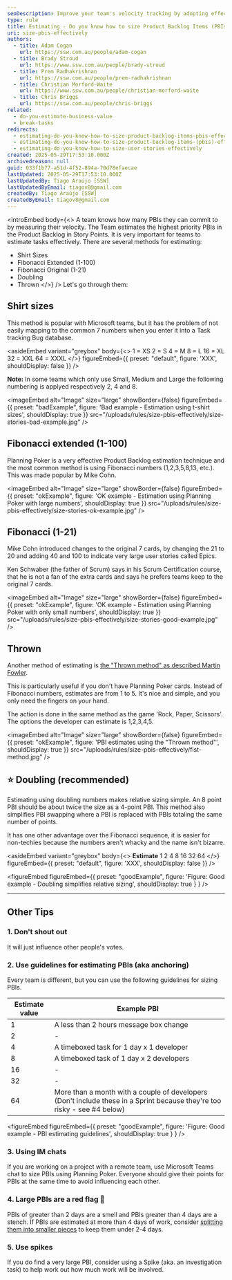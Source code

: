 ```yaml
---
seoDescription: Improve your team's velocity tracking by adopting effective PBI estimation techniques. Learn about various methods to size user stories appropriately.
type: rule
title: Estimating - Do you know how to size Product Backlog Items (PBIs) effectively?
uri: size-pbis-effectively
authors:
  - title: Adam Cogan
    url: https://ssw.com.au/people/adam-cogan
  - title: Brady Stroud
    url: https://www.ssw.com.au/people/brady-stroud
  - title: Prem Radhakrishnan
    url: https://ssw.com.au/people/prem-radhakrishnan
  - title: Christian Morford-Waite
    url: https://www.ssw.com.au/people/christian-morford-waite
  - title: Chris Briggs
    url: https://ssw.com.au/people/chris-briggs
related:
  - do-you-estimate-business-value
  - break-tasks
redirects:
  - estimating-do-you-know-how-to-size-product-backlog-items-pbis-effectively
  - estimating-do-you-know-how-to-size-product-backlog-items-(pbis)-effectively
  - estimating-do-you-know-how-to-size-user-stories-effectively
created: 2025-05-29T17:53:10.000Z
archivedreason: null
guid: 033f1b77-a51d-4f52-894a-70d78efaecae
lastUpdated: 2025-05-29T17:53:10.000Z
lastUpdatedBy: Tiago Araújo [SSW]
lastUpdatedByEmail: tiagov8@gmail.com
createdBy: Tiago Araújo [SSW]
createdByEmail: tiagov8@gmail.com
---
```


<introEmbed
  body={<>
A team knows how many PBIs they can commit to by measuring their velocity. The Team estimates the highest priority PBIs in the Product Backlog in Story Points. It is very important for teams to estimate tasks effectively. There are several methods for estimating:

* Shirt Sizes
* Fibonacci Extended (1-100)
* Fibonacci Original (1-21)
* Doubling
* Thrown
  </>}
/>
Let's go through them:

## Shirt sizes

This method is popular with Microsoft teams, but it has the problem of not easily mapping to the common 7 numbers when you enter it into a Task tracking Bug database.

<asideEmbed
  variant="greybox"
  body={<>
    1 = XS
2 = S
4 = M
8 = L
16 = XL
32 = XXL
64 = XXXL
  </>}
  figureEmbed={{
    preset: "default",
    figure: 'XXX',
    shouldDisplay: false
  }}
/>

**Note:** In some teams which only use Small, Medium and Large the following numbering is applyed respectively 2, 4 and 8.

<imageEmbed
  alt="Image"
  size="large"
  showBorder={false}
  figureEmbed={{
    preset: "badExample",
    figure: 'Bad example - Estimation using t-shirt sizes',
    shouldDisplay: true
  }}
  src="/uploads/rules/size-pbis-effectively/size-stories-bad-example.jpg"
/>

## Fibonacci extended (1-100)

Planning Poker is a very effective Product Backlog estimation technique and the most common method is using Fibonacci numbers (1,2,3,5,8,13, etc.). This was made popular by Mike Cohn.

<imageEmbed
  alt="Image"
  size="large"
  showBorder={false}
  figureEmbed={{
    preset: "okExample",
    figure: 'OK example - Estimation using Planning Poker with large numbers',
    shouldDisplay: true
  }}
  src="/uploads/rules/size-pbis-effectively/size-stories-ok-example.jpg"
/>

## Fibonacci (1-21)

Mike Cohn introduced changes to the original 7 cards, by changing the 21 to 20 and adding 40 and 100 to indicate very large user stories called Epics.

Ken Schwaber (the father of Scrum) says in his Scrum Certification course, that he is not a fan of the extra cards and says he prefers teams keep to the original 7 cards.

<imageEmbed
  alt="Image"
  size="large"
  showBorder={false}
  figureEmbed={{
    preset: "okExample",
    figure: 'OK example - Estimation using Planning Poker with only small numbers',
    shouldDisplay: true
  }}
  src="/uploads/rules/size-pbis-effectively/size-stories-good-example.jpg"
/>

## Thrown

Another method of estimating is [the "Thrown method" as described Martin Fowler](https://martinfowler.com/bliki/ThrownEstimate.html).

This is particularly useful if you don't have Planning Poker cards. Instead of Fibonacci numbers, estimates are from 1 to 5. It's nice and simple, and you only need the fingers on your hand.

The action is done in the same method as the game 'Rock, Paper, Scissors'. The options the developer can estimate is 1,2,3,4,5.

<imageEmbed
  alt="Image"
  size="large"
  showBorder={false}
  figureEmbed={{
    preset: "okExample",
    figure: 'PBI estimates using the "Thrown method"',
    shouldDisplay: true
  }}
  src="/uploads/rules/size-pbis-effectively/fist-method.jpg"
/>

## ⭐️ Doubling (recommended)

Estimating using doubling numbers makes relative sizing simple. An 8 point PBI should be about twice the size as a 4-point PBI. This method also simplifies PBI swapping where a PBI is replaced with PBIs totaling the same number of points.

It has one other advantage over the Fibonacci sequence, it is easier for non-techies because the numbers aren't whacky and the name isn't bizarre.

<asideEmbed
  variant="greybox"
  body={<>
    **Estimate**
1
2
4
8
16
32
64
  </>}
  figureEmbed={{
    preset: "default",
    figure: 'XXX',
    shouldDisplay: false
  }}
/>

<figureEmbed figureEmbed={{
  preset: "goodExample",
  figure: 'Figure: Good example - Doubling simplifies relative sizing',
  shouldDisplay: true
} } />


---

## Other Tips

### 1. Don't shout out

It will just influence other people's votes.

### 2. Use guidelines for estimating PBIs (aka anchoring)

Every team is different, but you can use the following guidelines for sizing PBIs.

| **Estimate value** | **Example PBI**                                                                                                          |
| ------------------ | ------------------------------------------------------------------------------------------------------------------------ |
| 1                  | A less than 2 hours message box change                                                                                   |
| 2                  | -                                                                                                                        |
| 4                  | A timeboxed task for 1 day x 1 developer                                                                                 |
| 8                  | A timeboxed task of 1 day x 2 developers                                                                                 |
| 16                 | -                                                                                                                        |
| 32                 | -                                                                                                                        |
| 64                 | More than a month with a couple of developers (Don't include these in a Sprint because they're too risky - see #4 below) |

<figureEmbed figureEmbed={{
  preset: "goodExample",
  figure: 'Figure: Good example - PBI estimating guidelines',
  shouldDisplay: true
} } />


### 3. Using IM chats

If you are working on a project with a remote team, use Microsoft Teams chat to size PBIs using Planning Poker. Everyone should give their points for PBIs at the same time to avoid influencing each other.

### 4. Large PBIs are a red flag 🚩

PBIs of greater than 2 days are a smell and PBIs greater than 4 days are a stench. If PBIs are estimated at more than 4 days of work, consider [splitting them into smaller pieces](/break-tasks) to keep them under 2-4 days.

### 5. Use spikes

If you do find a very large PBI, consider using a Spike (aka. an investigation task) to help work out how much work will be involved.
